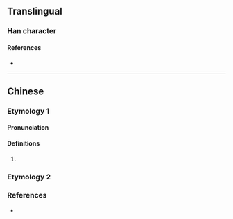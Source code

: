 {{character info/new}}
==Translingual==

===Han character===
{{Han char|rn=38|rad=女|as=08|sn=11|four=|canj=VOG|ids=⿰女隹}}

====References====
* {{Han ref|kx=0264.180|dkj=06402|dj=0531.100|hdz=21059.130|uh=5A4E|ud=23118}}

----

==Chinese==

===Etymology 1===
{{zh-forms}}

====Pronunciation====
{{zh-pron
|m=huì
|mc=y
|oc=y
|cat=
}}

====Definitions====
{{zh-hanzi}}

# {{rfdef|zh}}

===Etymology 2===
{{zh-see|倠|v}}

===References===
* {{R:twedu|C02184}}